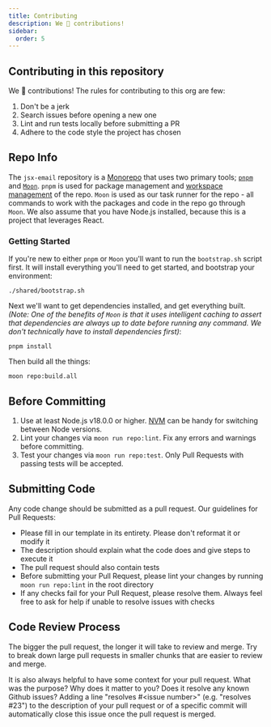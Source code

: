 ```yaml
---
title: Contributing
description: We 💛 contributions!
sidebar:
  order: 5
---
```


## Contributing in this repository

We 💛 contributions! The rules for contributing to this org are few:

1. Don't be a jerk
1. Search issues before opening a new one
1. Lint and run tests locally before submitting a PR
1. Adhere to the code style the project has chosen

## Repo Info

The `jsx-email` repository is a [Monorepo](https://en.wikipedia.org/wiki/Monorepo) that uses two primary tools; [`pnpm`](https://pnpm.io/) and [`Moon`](https://moonrepo.dev/). `pnpm` is used for package management and [workspace management](https://pnpm.io/workspaces) of the repo. `Moon` is used as our task runner for the repo - all commands to work with the packages and code in the repo go through `Moon`. We also assume that you have Node.js installed, because this is a project that leverages React.

### Getting Started

If you're new to either `pnpm` or `Moon` you'll want to run the `bootstrap.sh` script first. It will install everything you'll need to get started, and bootstrap your environment:

```console
./shared/bootstrap.sh
```

Next we'll want to get dependencies installed, and get everything built. _(Note: One of the benefits of `Moon` is that it uses intelligent caching to assert that dependencies are always up to date before running any command. We don't technically have to install dependencies first)_:

```console
pnpm install
```

Then build all the things:

```console
moon repo:build.all
```

## Before Committing

1. Use at least Node.js v18.0.0 or higher. [NVM](https://github.com/creationix/nvm) can be handy for switching between Node versions.
1. Lint your changes via `moon run repo:lint`. Fix any errors and warnings before committing.
1. Test your changes via `moon run repo:test`. Only Pull Requests with passing tests will be accepted.

## Submitting Code

Any code change should be submitted as a pull request. Our guidelines for Pull Requests:

- Please fill in our template in its entirety. Please don't reformat it or modify it
- The description should explain what the code does and give steps to execute it
- The pull request should also contain tests
- Before submitting your Pull Request, please lint your changes by running `moon run repo:lint` in the root directory
- If any checks fail for your Pull Request, please resolve them. Always feel free to ask for help if unable to resolve issues with checks

## Code Review Process

The bigger the pull request, the longer it will take to review and merge. Try to break down large pull requests in smaller chunks that are easier to review and merge.

It is also always helpful to have some context for your pull request. What was the purpose? Why does it matter to you? Does it resolve any known Github issues? Adding a line "resolves #&lt;issue number&gt;" (e.g. "resolves #23") to the description of your pull request or of a specific commit will automatically close this issue once the pull request is merged.

